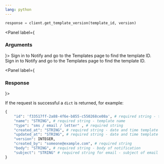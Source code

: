 ```yaml
---
lang: python
---
```


```python
response = client.get_template_version(template_id, version)
```

<Panel label={<H3 appearAs={H5}>Arguments</H3>}>
  <Parameters>
    <Parameter required name="template_id" kind="String">
      Sign in to Notify and go to the Templates page to find the template
      ID.
    </Parameter>
    <Parameter required name="version" kind="int">
      Sign in to Notify and go to the Templates page to find the template
      ID.
    </Parameter>
  </Parameters>
</Panel>

<Panel label={<H3 appearAs={H5}>Response</H3>}>

If the request is successful a `dict` is returned, for example:

```python
{
    "id": 'f33517ff-2a88-4f6e-b855-c550268ce08a', # required string - template ID
    "name": "STRING", # required string - template name
    "type": "sms / email / letter" , # required string
    "created_at": "STRING", # required string - date and time template created
    "updated_at": "STRING", # required string - date and time template last updated
    "version": INTEGER,
    "created_by": "someone@example.com", # required string
    "body": "STRING", # required string - body of notification
    "subject": "STRING" # required string for email - subject of email
}
```

</Panel>

